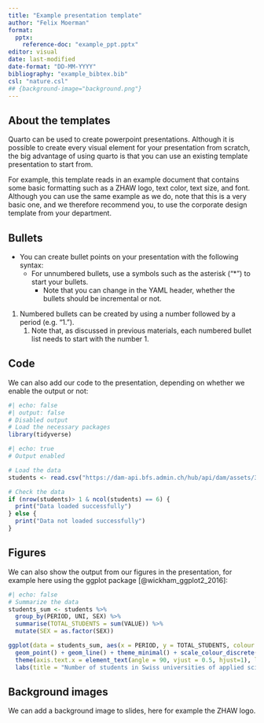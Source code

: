 ```yaml
---
title: "Example presentation template"
author: "Felix Moerman"
format: 
  pptx:
    reference-doc: "example_ppt.pptx"
editor: visual
date: last-modified
date-format: "DD-MM-YYYY"
bibliography: "example_bibtex.bib"
csl: "nature.csl"
## {background-image="background.png"}
---
```


## About the templates

Quarto can be used to create powerpoint presentations. Although it is possible to create every visual element for your presentation from scratch, the big advantage of using quarto is that you can use an existing template presentation to start from.

For example, this template reads in an example document that contains some basic formatting such as a ZHAW logo, text color, text size, and font. Although you can use the same example as we do, note that this is a very basic one, and we therefore recommend you, to use the corporate design template from your department.

## Bullets

-   You can create bullet points on your presentation with the following syntax:
    -   For unnumbered bullets, use a symbols such as the asterisk ("\*") to start your bullets.
        -   Note that you can change in the YAML header, whether the bullets should be incremental or not.

1.  Numbered bullets can be created by using a number followed by a period (e.g. "1. ").
    1.  Note that, as discussed in previous materials, each numbered bullet list needs to start with the number 1.

## Code

We can also add our code to the presentation, depending on whether we enable the output or not:

```r
#| echo: false
#| output: false
# Disabled output
# Load the necessary packages
library(tidyverse)
```

```r
#| echo: true
# Output enabled

# Load the data
students <- read.csv("https://dam-api.bfs.admin.ch/hub/api/dam/assets/31826380/master")

# Check the data
if (nrow(students)> 1 & ncol(students) == 6) {
  print("Data loaded successfully")
} else {
  print("Data not loaded successfully")
}
```

## Figures

We can also show the output from our figures in the presentation, for example here using the ggplot package [@wickham_ggplot2_2016]:

```r
#| echo: false
# Summarize the data
students_sum <- students %>%
  group_by(PERIOD, UNI, SEX) %>%
  summarise(TOTAL_STUDENTS = sum(VALUE)) %>%
  mutate(SEX = as.factor(SEX))

ggplot(data = students_sum, aes(x = PERIOD, y = TOTAL_STUDENTS, colour = as.character(UNI), shape = SEX, group=paste0(UNI, SEX))) + 
  geom_point() + geom_line() + theme_minimal() + scale_colour_discrete() + 
  theme(axis.text.x = element_text(angle = 90, vjust = 0.5, hjust=1), legend.position="None") +
  labs(title = "Number of students in Swiss universities of applied sciences", x = "Year", y = "Number of students")
```

## Background images {background-image="images/ZHAW_Logo.png"}
We can add a background image to slides, here for example the ZHAW logo.